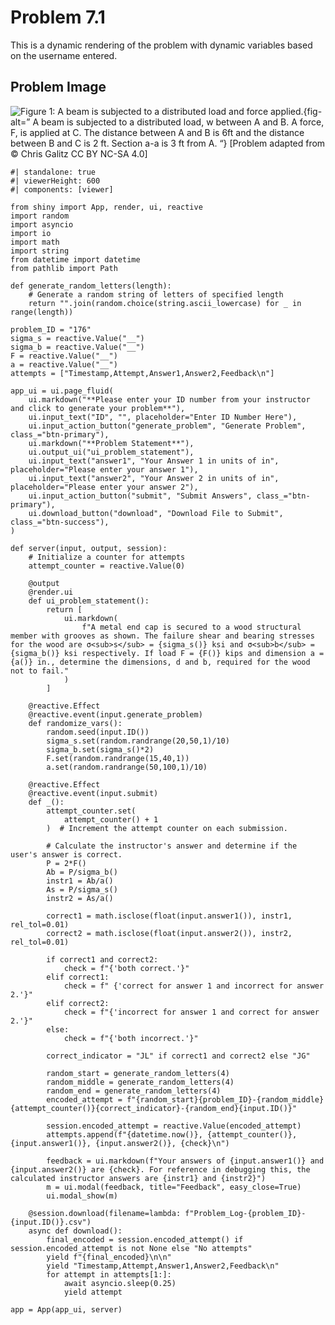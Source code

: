# Problem 7.1 {.unnumbered}

This is a dynamic rendering of the problem with dynamic variables based on the username entered. 


## Problem Image

![Figure 1: A beam is subjected to a distributed load and force applied. ](images/305.png){fig-alt=" A beam is subjected to a distributed load, w between A and B. A force, F, is applied at C. The distance between A and B is 6ft and the distance between B and C is 2 ft. Section a-a is 3 ft from A. "}
\[Problem adapted from © Chris Galitz CC BY NC-SA 4.0\]
```shinylive-python
#| standalone: true
#| viewerHeight: 600
#| components: [viewer]

from shiny import App, render, ui, reactive
import random
import asyncio
import io
import math
import string
from datetime import datetime
from pathlib import Path

def generate_random_letters(length):
    # Generate a random string of letters of specified length
    return "".join(random.choice(string.ascii_lowercase) for _ in range(length))

problem_ID = "176"
sigma_s = reactive.Value("__")
sigma_b = reactive.Value("__")
F = reactive.Value("__")
a = reactive.Value("__")
attempts = ["Timestamp,Attempt,Answer1,Answer2,Feedback\n"]

app_ui = ui.page_fluid(
    ui.markdown("**Please enter your ID number from your instructor and click to generate your problem**"),
    ui.input_text("ID", "", placeholder="Enter ID Number Here"),
    ui.input_action_button("generate_problem", "Generate Problem", class_="btn-primary"),
    ui.markdown("**Problem Statement**"),
    ui.output_ui("ui_problem_statement"),
    ui.input_text("answer1", "Your Answer 1 in units of in", placeholder="Please enter your answer 1"),
    ui.input_text("answer2", "Your Answer 2 in units of in", placeholder="Please enter your answer 2"),
    ui.input_action_button("submit", "Submit Answers", class_="btn-primary"),
    ui.download_button("download", "Download File to Submit", class_="btn-success"),
)

def server(input, output, session):
    # Initialize a counter for attempts
    attempt_counter = reactive.Value(0)

    @output
    @render.ui
    def ui_problem_statement():
        return [
            ui.markdown(
                f"A metal end cap is secured to a wood structural member with grooves as shown. The failure shear and bearing stresses for the wood are σ<sub>s</sub> = {sigma_s()} ksi and σ<sub>b</sub> = {sigma_b()} ksi respectively. If load F = {F()} kips and dimension a = {a()} in., determine the dimensions, d and b, required for the wood not to fail."
            )
        ]

    @reactive.Effect
    @reactive.event(input.generate_problem)
    def randomize_vars():
        random.seed(input.ID())
        sigma_s.set(random.randrange(20,50,1)/10)
        sigma_b.set(sigma_s()*2)
        F.set(random.randrange(15,40,1))
        a.set(random.randrange(50,100,1)/10)
        
    @reactive.Effect
    @reactive.event(input.submit)
    def _():
        attempt_counter.set(
            attempt_counter() + 1
        )  # Increment the attempt counter on each submission.

        # Calculate the instructor's answer and determine if the user's answer is correct.
        P = 2*F()
        Ab = P/sigma_b()
        instr1 = Ab/a()
        As = P/sigma_s()
        instr2 = As/a()

        correct1 = math.isclose(float(input.answer1()), instr1, rel_tol=0.01)
        correct2 = math.isclose(float(input.answer2()), instr2, rel_tol=0.01)
        
        if correct1 and correct2:
            check = f"{'both correct.'}"
        elif correct1:
            check = f" {'correct for answer 1 and incorrect for answer 2.'}"
        elif correct2:
            check = f"{'incorrect for answer 1 and correct for answer 2.'}"
        else:
            check = f"{'both incorrect.'}"
        
        correct_indicator = "JL" if correct1 and correct2 else "JG"

        random_start = generate_random_letters(4)
        random_middle = generate_random_letters(4)
        random_end = generate_random_letters(4)
        encoded_attempt = f"{random_start}{problem_ID}-{random_middle}{attempt_counter()}{correct_indicator}-{random_end}{input.ID()}"

        session.encoded_attempt = reactive.Value(encoded_attempt)
        attempts.append(f"{datetime.now()}, {attempt_counter()}, {input.answer1()}, {input.answer2()}, {check}\n")

        feedback = ui.markdown(f"Your answers of {input.answer1()} and {input.answer2()} are {check}. For reference in debugging this, the calculated instructor answers are {instr1} and {instr2}")
        m = ui.modal(feedback, title="Feedback", easy_close=True)
        ui.modal_show(m)

    @session.download(filename=lambda: f"Problem_Log-{problem_ID}-{input.ID()}.csv")
    async def download():
        final_encoded = session.encoded_attempt() if session.encoded_attempt is not None else "No attempts"
        yield f"{final_encoded}\n\n"
        yield "Timestamp,Attempt,Answer1,Answer2,Feedback\n"
        for attempt in attempts[1:]:
            await asyncio.sleep(0.25)
            yield attempt

app = App(app_ui, server)
```
